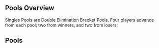{{DISPLAYTITLE: Apollo III: Singles Pools}}{{Tabs static
|name1=Overview
|link1=Apollo/3
|name2=Singles Pools
|link2=Apollo/3/Singles Pools
|name3=Singles Bracket
|link3=Apollo/3/Singles Bracket
|name4=Doubles Bracket
|link4=Apollo/3/Doubles Bracket
|This=2
}}
==Pools Overview==
Singles Pools are Double Elimination Bracket Pools. Four players advance from each pool; two from winners, and two from losers;
==Pools==
{{Box|start|padding=2em}}
{{HiddenSort|===1===}}
{{GroupTableStart |Bracket 1|width=230px}}
{{GroupTableSlot|Kaeon|flag=us|win_m=3|lose_m=0|place=3|bg=up |go={{advance|Apollo/3/Singles_Bracket#Winners_Bracket}}}}
{{GroupTableSlot|Swedish Delight|flag=us|win_m=3|lose_m=0|place=3|bg=up |go={{advance|Apollo/3/Singles_Bracket#Winners_Bracket}}}}
{{GroupTableSlot|The Swooper|flag=|win_m=3|lose_m=1|place=4|bg=stay |go={{advance|Apollo/3/Singles_Bracket#Losers_Bracket}}}}
{{GroupTableSlot|BMC|flag=|win_m=3|lose_m=1|place=4|bg=stay |go={{advance|Apollo/3/Singles_Bracket#Losers_Bracket}}}}
{{GroupTableSlot|jwalker|flag=us|win_m=4|lose_m=2|place=5|bg=down}}
{{GroupTableSlot|BIG KID|flag=us|win_m=3|lose_m=2|place=5|bg=down}}
{{GroupTableSlot|NJ Brando|flag=us|win_m=3|lose_m=2|place=7|bg=down}}
{{GroupTableSlot|Miso|flag=us|win_m=2|lose_m=2|place=7|bg=down}}
{{GroupTableSlot|remedy|flag=us|win_m=2|lose_m=2|place=9|bg=down}}
{{GroupTableSlot|HRCtypo|flag=us|win_m=1|lose_m=2|place=9|bg=down}}
{{GroupTableSlot|Nitro|flag=us|win_m=1|lose_m=2|place=9|bg=down}}
{{GroupTableSlot|Kernimal|flag=us|win_m=1|lose_m=2|place=9|bg=down}}
{{GroupTableSlot|HalalKing420|flag=us|win_m=1|lose_m=2|place=13|bg=down}}
{{GroupTableSlot|monsterinpocket|flag=us|win_m=1|lose_m=2|place=13|bg=down}}
{{GroupTableSlot|Buildings|flag=|win_m=1|lose_m=2|place=13|bg=down}}
{{GroupTableSlot|Space Ghost|flag=us|win_m=0|lose_m=2|place=13|bg=down}}
{{GroupTableSlot|Makno|flag=us|win_m=0|lose_m=2|place=17|bg=down}}
{{GroupTableSlot|okapi|flag=us|win_m=0|lose_m=2|place=17|bg=down}}
{{GroupTableSlot|Tud|flag=|win_m=0|lose_m=2|place=17|bg=down}}
{{GroupTableEnd}}
{{Box|break|padding=2em}}

{{HiddenSort|===2===}}
{{GroupTableStart |Bracket 2|width=230px}}
{{GroupTableSlot|Slox|flag=us|win_m=3|lose_m=0|place=3|bg=up |go={{advance|Apollo/3/Singles_Bracket#Winners_Bracket}}}}
{{GroupTableSlot|Ryan_K|flag=us|win_m=3|lose_m=0|place=3|bg=up |go={{advance|Apollo/3/Singles_Bracket#Winners_Bracket}}}}
{{GroupTableSlot|JJM|flag=us|win_m=4|lose_m=1|place=4|bg=stay |go={{advance|Apollo/3/Singles_Bracket#Losers_Bracket}}}}
{{GroupTableSlot|Atomsk|flag=us|win_m=3|lose_m=1|place=4|bg=stay |go={{advance|Apollo/3/Singles_Bracket#Losers_Bracket}}}}
{{GroupTableSlot|Wassabi|flag=us|win_m=3|lose_m=2|place=5|bg=down}}
{{GroupTableSlot|Coin Chaser|flag=us|win_m=2|lose_m=2|place=5|bg=down}}
{{GroupTableSlot|Snacks!|flag=us|win_m=2|lose_m=2|place=7|bg=down}}
{{GroupTableSlot|MPG|flag=us|win_m=2|lose_m=2|place=7|bg=down}}
{{GroupTableSlot|Gom|flag=|win_m=2|lose_m=2|place=9|bg=down}}
{{GroupTableSlot|RB|flag=|win_m=2|lose_m=2|place=9|bg=down}}
{{GroupTableSlot|bogmyer|flag=us|win_m=2|lose_m=2|place=9|bg=down}}
{{GroupTableSlot|Mindy|flag=us|win_m=1|lose_m=2|place=9|bg=down}}
{{GroupTableSlot|Mr Satan|flag=|win_m=1|lose_m=2|place=13|bg=down}}
{{GroupTableSlot|jit|flag=us|win_m=1|lose_m=2|place=13|bg=down}}
{{GroupTableSlot|Relyk|flag=us|win_m=1|lose_m=2|place=13|bg=down}}
{{GroupTableSlot|Brando|flag=us|win_m=0|lose_m=2|place=13|bg=down}}
{{GroupTableSlot|Red Squirrel|flag=us|win_m=0|lose_m=2|place=17|bg=down}}
{{GroupTableSlot|IAmSeven|flag=us|win_m=0|lose_m=2|place=17|bg=down}}
{{GroupTableSlot|lanny|flag=|win_m=0|lose_m=2|place=17|bg=down}}
{{GroupTableEnd}}
{{Box|break|padding=2em}}

{{HiddenSort|===3===}}
{{GroupTableStart |Bracket 3|width=230px}}
{{GroupTableSlot|SmashG0D|flag=us|win_m=3|lose_m=0|place=3|bg=up |go={{advance|Apollo/3/Singles_Bracket#Winners_Bracket}}}}
{{GroupTableSlot|Beerman|flag=us|win_m=3|lose_m=0|place=3|bg=up |go={{advance|Apollo/3/Singles_Bracket#Winners_Bracket}}}}
{{GroupTableSlot|Puff|flag=us|win_m=3|lose_m=1|place=4|bg=stay |go={{advance|Apollo/3/Singles_Bracket#Losers_Bracket}}}}
{{GroupTableSlot|Sammo|flag=do|win_m=3|lose_m=1|place=4|bg=stay |go={{advance|Apollo/3/Singles_Bracket#Losers_Bracket}}}}
{{GroupTableSlot|Tempo|flag=us|win_m=4|lose_m=2|place=5|bg=down}}
{{GroupTableSlot|Lumble|flag=us|win_m=3|lose_m=2|place=5|bg=down}}
{{GroupTableSlot|Telemonic|flag=us|win_m=3|lose_m=2|place=7|bg=down}}
{{GroupTableSlot|Quil|flag=us|win_m=2|lose_m=2|place=7|bg=down}}
{{GroupTableSlot|Dingus|flag=us|win_m=2|lose_m=2|place=9|bg=down}}
{{GroupTableSlot|goomba|flag=us|win_m=2|lose_m=2|place=9|bg=down}}
{{GroupTableSlot|Syrup|flag=us|win_m=1|lose_m=2|place=9|bg=down}}
{{GroupTableSlot|lecceo|flag=us|win_m=1|lose_m=2|place=9|bg=down}}
{{GroupTableSlot|BIGDADDYGANON|flag=us|win_m=1|lose_m=2|place=13|bg=down}}
{{GroupTableSlot|Cade|flag=|win_m=1|lose_m=2|place=13|bg=down}}
{{GroupTableSlot|Steak|flag=us|win_m=0|lose_m=2|place=13|bg=down}}
{{GroupTableSlot|darpa|flag=us|win_m=0|lose_m=2|place=13|bg=down}}
{{GroupTableSlot|Noodles|flag=us|win_m=0|lose_m=2|place=17|bg=down}}
{{GroupTableSlot|kidkosher|flag=|win_m=0|lose_m=2|place=17|bg=down}}
{{GroupTableSlot|naga|flag=|win_m=0|lose_m=2|place=17|bg=down}}
{{GroupTableEnd}}
{{Box|break|padding=2em}}

{{HiddenSort|===4===}}
{{GroupTableStart |Bracket 4|width=230px}}
{{GroupTableSlot|lloD|flag=us|win_m=3|lose_m=0|place=3|bg=up |go={{advance|Apollo/3/Singles_Bracket#Winners_Bracket}}}}
{{GroupTableSlot|Qerb|flag=us|win_m=3|lose_m=0|place=3|bg=up |go={{advance|Apollo/3/Singles_Bracket#Winners_Bracket}}}}
{{GroupTableSlot|Knut|flag=us|win_m=3|lose_m=1|place=4|bg=stay |go={{advance|Apollo/3/Singles_Bracket#Losers_Bracket}}}}
{{GroupTableSlot|Nation|flag=us|win_m=3|lose_m=1|place=4|bg=stay |go={{advance|Apollo/3/Singles_Bracket#Losers_Bracket}}}}
{{GroupTableSlot|Steez|flag=us|win_m=4|lose_m=2|place=5|bg=down}}
{{GroupTableSlot|Kwyet|flag=us|win_m=4|lose_m=2|place=5|bg=down}}
{{GroupTableSlot|Nightwing|flag=us|win_m=2|lose_m=2|place=7|bg=down}}
{{GroupTableSlot|a-on|flag=us|win_m=2|lose_m=2|place=7|bg=down}}
{{GroupTableSlot|Same|flag=us|win_m=2|lose_m=2|place=9|bg=down}}
{{GroupTableSlot|Doom|flag=|win_m=2|lose_m=2|place=9|bg=down}}
{{GroupTableSlot|andonuts|flag=us|win_m=1|lose_m=2|place=9|bg=down}}
{{GroupTableSlot|Juiceman|flag=us|win_m=1|lose_m=2|place=9|bg=down}}
{{GroupTableSlot|Moburu|flag=us|win_m=0|lose_m=2|place=13|bg=down}}
{{GroupTableSlot|Tyde|flag=us|win_m=0|lose_m=2|place=13|bg=down}}
{{GroupTableSlot|Fudgeface|flag=us|win_m=0|lose_m=2|place=13|bg=down}}
{{GroupTableSlot|Plant|flag=us|win_m=0|lose_m=2|place=13|bg=down}}
{{GroupTableSlot|Villain|flag=us|win_m=0|lose_m=2|place=17|bg=down}}
{{GroupTableSlot|Shiro|flag=us|win_m=0|lose_m=2|place=17|bg=down}}
{{GroupTableEnd}}
{{Box|break|padding=2em}}

{{HiddenSort|===5===}}
{{GroupTableStart |Bracket 5|width=230px}}
{{GroupTableSlot|2saint|flag=us|win_m=3|lose_m=0|place=3|bg=up |go={{advance|Apollo/3/Singles_Bracket#Winners_Bracket}}}}
{{GroupTableSlot|Jflex|flag=us|win_m=3|lose_m=0|place=3|bg=up |go={{advance|Apollo/3/Singles_Bracket#Winners_Bracket}}}}
{{GroupTableSlot|Rog|flag=us|win_m=3|lose_m=1|place=4|bg=stay |go={{advance|Apollo/3/Singles_Bracket#Losers_Bracket}}}}
{{GroupTableSlot|nerd|flag=us|win_m=3|lose_m=1|place=4|bg=stay |go={{advance|Apollo/3/Singles_Bracket#Losers_Bracket}}}}
{{GroupTableSlot|WiLD|flag=us|win_m=3|lose_m=2|place=5|bg=down}}
{{GroupTableSlot|Risen|flag=us|win_m=3|lose_m=2|place=5|bg=down}}
{{GroupTableSlot|epengu|flag=us|win_m=2|lose_m=2|place=7|bg=down}}
{{GroupTableSlot|YoshiFreak|flag=us|win_m=2|lose_m=2|place=7|bg=down}}
{{GroupTableSlot|Emil|flag=us|win_m=2|lose_m=2|place=9|bg=down}}
{{GroupTableSlot|Pseudonym|flag=us|win_m=1|lose_m=2|place=9|bg=down}}
{{GroupTableSlot|DJ|flag=|win_m=1|lose_m=2|place=9|bg=down}}
{{GroupTableSlot|Jmartiles|flag=|win_m=1|lose_m=2|place=9|bg=down}}
{{GroupTableSlot|JMel|flag=us|win_m=1|lose_m=2|place=13|bg=down}}
{{GroupTableSlot|Causal|flag=us|win_m=1|lose_m=2|place=13|bg=down}}
{{GroupTableSlot|Xechas|flag=|win_m=1|lose_m=2|place=13|bg=down}}
{{GroupTableSlot|Black Steve|flag=us|win_m=0|lose_m=2|place=13|bg=down}}
{{GroupTableSlot|Hiphee|flag=|win_m=0|lose_m=2|place=17|bg=down}}
{{GroupTableSlot|binarychef|flag=us|win_m=0|lose_m=2|place=17|bg=down}}
{{GroupTableEnd}}
{{Box|break|padding=2em}}

{{HiddenSort|===6===}}
{{GroupTableStart |Bracket 6|width=230px}}
{{GroupTableSlot|R2DLiu|flag=us|win_m=3|lose_m=0|place=3|bg=up |go={{advance|Apollo/3/Singles_Bracket#Winners_Bracket}}}}
{{GroupTableSlot|mayb|flag=us|win_m=3|lose_m=0|place=3|bg=up |go={{advance|Apollo/3/Singles_Bracket#Winners_Bracket}}}}
{{GroupTableSlot|Kami|flag=us|win_m=5|lose_m=1|place=4|bg=stay |go={{advance|Apollo/3/Singles_Bracket#Losers_Bracket}}}}
{{GroupTableSlot|DOMINICANO|flag=us|win_m=3|lose_m=1|place=4|bg=stay |go={{advance|Apollo/3/Singles_Bracket#Losers_Bracket}}}}
{{GroupTableSlot|Whiskers|flag=us|win_m=3|lose_m=2|place=5|bg=down}}
{{GroupTableSlot|Sunn|flag=us|win_m=2|lose_m=2|place=5|bg=down}}
{{GroupTableSlot|Onion Knight|flag=us|win_m=2|lose_m=2|place=7|bg=down}}
{{GroupTableSlot|SnooSnoo|flag=us|win_m=2|lose_m=2|place=7|bg=down}}
{{GroupTableSlot|Curtains|flag=us|win_m=2|lose_m=2|place=9|bg=down}}
{{GroupTableSlot|set!|flag=us|win_m=2|lose_m=2|place=9|bg=down}}
{{GroupTableSlot|FendrickLamar|flag=us|win_m=1|lose_m=2|place=9|bg=down}}
{{GroupTableSlot|Havok|flag=ca|win_m=1|lose_m=2|place=9|bg=down}}
{{GroupTableSlot|2%Milk|flag=us|win_m=1|lose_m=2|place=13|bg=down}}
{{GroupTableSlot|Synchronize|flag=us|win_m=1|lose_m=2|place=13|bg=down}}
{{GroupTableSlot|Seth|flag=|win_m=1|lose_m=2|place=13|bg=down}}
{{GroupTableSlot|shaolinfantastic|flag=us|win_m=0|lose_m=2|place=13|bg=down}}
{{GroupTableSlot|Archangel123272|flag=|win_m=0|lose_m=2|place=17|bg=down}}
{{GroupTableSlot|NabNab|flag=us|win_m=0|lose_m=2|place=17|bg=down}}
{{GroupTableSlot|Frugal|flag=us|win_m=0|lose_m=2|place=17|bg=down}}
{{GroupTableEnd}}
{{Box|break|padding=2em}}

{{HiddenSort|===7===}}
{{GroupTableStart |Bracket 7|width=230px}}
{{GroupTableSlot|Hax|flag=us|win_m=3|lose_m=0|place=3|bg=up |go={{advance|Apollo/3/Singles_Bracket#Winners_Bracket}}}}
{{GroupTableSlot|The Leaf|flag=|win_m=3|lose_m=0|place=3|bg=up |go={{advance|Apollo/3/Singles_Bracket#Winners_Bracket}}}}
{{GroupTableSlot|Ryobeat|flag=us|win_m=4|lose_m=1|place=4|bg=stay |go={{advance|Apollo/3/Singles_Bracket#Losers_Bracket}}}}
{{GroupTableSlot|PoonSlayer7|flag=|win_m=3|lose_m=1|place=4|bg=stay |go={{advance|Apollo/3/Singles_Bracket#Losers_Bracket}}}}
{{GroupTableSlot|Delby17|flag=us|win_m=3|lose_m=2|place=5|bg=down}}
{{GroupTableSlot|Griffith|flag=us|win_m=2|lose_m=2|place=5|bg=down}}
{{GroupTableSlot|Subtle|flag=us|win_m=2|lose_m=2|place=7|bg=down}}
{{GroupTableSlot|Iram|flag=us|win_m=2|lose_m=2|place=7|bg=down}}
{{GroupTableSlot|Supreme|flag=us|win_m=2|lose_m=2|place=9|bg=down}}
{{GroupTableSlot|WatchingTime|flag=us|win_m=2|lose_m=2|place=9|bg=down}}
{{GroupTableSlot|Blackjack|flag=us|win_m=2|lose_m=2|place=9|bg=down}}
{{GroupTableSlot|Spritznok|flag=us|win_m=1|lose_m=2|place=9|bg=down}}
{{GroupTableSlot|Keph|flag=us|win_m=1|lose_m=2|place=13|bg=down}}
{{GroupTableSlot|Lyric|flag=us|win_m=1|lose_m=2|place=13|bg=down}}
{{GroupTableSlot|Dorman|flag=us|win_m=1|lose_m=2|place=13|bg=down}}
{{GroupTableSlot|Prat|flag=us|win_m=0|lose_m=2|place=13|bg=down}}
{{GroupTableSlot|Brooke|flag=us|win_m=0|lose_m=2|place=17|bg=down}}
{{GroupTableSlot|hikipedia|flag=|win_m=0|lose_m=2|place=17|bg=down}}
{{GroupTableSlot|The Gewse|flag=|win_m=0|lose_m=2|place=17|bg=down}}
{{GroupTableEnd}}
{{Box|break|padding=2em}}

{{HiddenSort|===8===}}
{{GroupTableStart |Bracket 8|width=230px}}
{{GroupTableSlot|iBDW|flag=us|win_m=3|lose_m=0|place=3|bg=up |go={{advance|Apollo/3/Singles_Bracket#Winners_Bracket}}}}
{{GroupTableSlot|NYJoey|flag=|win_m=3|lose_m=0|place=3|bg=up |go={{advance|Apollo/3/Singles_Bracket#Winners_Bracket}}}}
{{GroupTableSlot|Stango|flag=us|win_m=3|lose_m=1|place=4|bg=stay |go={{advance|Apollo/3/Singles_Bracket#Losers_Bracket}}}}
{{GroupTableSlot|JoJo|flag=us|win_m=3|lose_m=1|place=4|bg=stay |go={{advance|Apollo/3/Singles_Bracket#Losers_Bracket}}}}
{{GroupTableSlot|Fruitcake|flag=us|win_m=3|lose_m=2|place=5|bg=down}}
{{GroupTableSlot|Inaba|flag=us|win_m=3|lose_m=2|place=5|bg=down}}
{{GroupTableSlot|The Grime Reaper|flag=us|win_m=3|lose_m=2|place=7|bg=down}}
{{GroupTableSlot|Calico|flag=us|win_m=2|lose_m=2|place=7|bg=down}}
{{GroupTableSlot|Lenny|flag=|win_m=2|lose_m=2|place=9|bg=down}}
{{GroupTableSlot|superdicedsoup|flag=|win_m=2|lose_m=2|place=9|bg=down}}
{{GroupTableSlot|Boolan|flag=us|win_m=1|lose_m=2|place=9|bg=down}}
{{GroupTableSlot|$LED|flag=|win_m=1|lose_m=2|place=9|bg=down}}
{{GroupTableSlot|MattyCavss|flag=|win_m=1|lose_m=2|place=13|bg=down}}
{{GroupTableSlot|tspin|flag=us|win_m=0|lose_m=2|place=13|bg=down}}
{{GroupTableSlot|Terra22|flag=|win_m=0|lose_m=2|place=13|bg=down}}
{{GroupTableSlot|Ercman|flag=us|win_m=0|lose_m=2|place=13|bg=down}}
{{GroupTableSlot|Chrisventures|flag=us|win_m=0|lose_m=2|place=17|bg=down}}
{{GroupTableSlot|2muchsand|flag=|win_m=0|lose_m=2|place=17|bg=down}}
{{GroupTableEnd}}
{{Box|end}}
